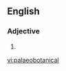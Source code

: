 ==English==

===Adjective===
{{en-adj|-}}

# {{alternative spelling of|[[paleobotanical]]}}

[[vi:palaeobotanical]]